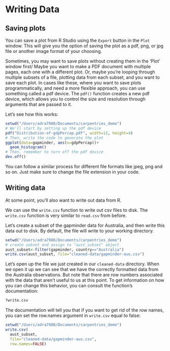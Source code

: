 # Writing Data

## Saving plots

You can save a plot from R Studio using the `Export` button in the `Plot` window. This will give you the option of saving the plot as a pdf, png, or jpg file or another image format of your choosing. 

Sometimes, you may want to save plots without creating them in the 'Plot' window first/ Maybe you want to make a PDF document with multiple pages, each one with a different plot. Or, maybe you're looping through multiple subsets of a file, plotting data from each subset, and you want to save each plot. In cases like these, where you want to save plots programmatically, and need a more flexible approach, you can use something called a pdf device. The ```pdf()``` function creates a new pdf device, which allows you to control the size and resolution through arguments that are passed to it. 

Let's see how this works:

```r
setwd("/Users/adra7980/Documents/carpentries_demo")
# We'll start by setting up the pdf device
pdf("Distribution-of-gdpPercap.pdf", width=12, height=4)
# Then, write the code to generate the plot
ggplot(data=gapminder, aes(x=gdpPercap))+
  geom_histogram()
# Then, remember to turn off the pdf device
dev.off()
```

You can follow a similar process for different file formats like jpeg, png and so on. Just make sure to change the file extension in your code. 

## Writing data 

At some point, you'll also want to write out data from R. 

We can use the ```write.csv``` function to write out csv files to disk. The ```write.csv``` function is very similar to ```read.csv``` from before. 

Let's create a subset of the gapminder data for Australia, and then write this data out to disk. By default, the file will write to your working directory.

```r
setwd("/Users/adra7980/Documents/carpentries_demo")
# create subset and assign to "aust_subset" object
aust_subset<-filter(gapminder, country=="Australia")
write.csv(aust_subset, file="cleaned-data/gapminder-aus.csv")
```

Let's open up the file we just created in our ```cleaned-data``` directory. When we open it up we can see that we have the correctly formatted data from the Australia observations. But note that there are row numbers associated with the data that aren't useful to us at this point. To get information on how you can change this behavior, you can consult the function's documentation:

```r
?write.csv
```

The documentation will tell you that if you want to get rid of the row names, you can set the row.names argument in ```write.csv``` equal to false:

```r
setwd("/Users/adra7980/Documents/carpentries_demo")
write.csv(
  aust_subset,
  file="cleaned-data/gapminder-aus.csv",
  row.names=FALSE) 
```




